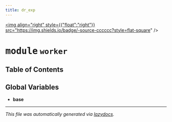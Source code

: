 ```yaml
---
title: dr_exp
---
```


<a href="https://github.com/drothermel/%24%7BREPO%7D/blob/main/src/dr_exp/worker.py"><img align="right" style={{"float":"right"}} src="https://img.shields.io/badge/-source-cccccc?style=flat-square" /></a>

# <kbd>module</kbd> `worker`



## Table of Contents



**Global Variables**
---------------
- **base**




---

_This file was automatically generated via [lazydocs](https://github.com/ml-tooling/lazydocs)._
